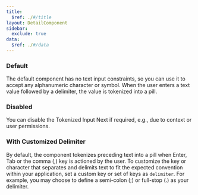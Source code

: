 ```yaml
---
title:
  $ref: ./#/title
layout: DetailComponent
sidebar:
  exclude: true
data:
  $ref: ./#/data
---
```


<LivePreviewControls>
<LivePreview componentName="tokenized-input-next" exampleName="Default" >

### Default

The default component has no text input constraints, so you can use it to accept any alphanumeric character or symbol. When the user enters a text value followed by a delimiter, the value is tokenized into a pill.

</LivePreview>
<LivePreview componentName="tokenized-input-next" exampleName="Disabled">

### Disabled

You can disable the Tokenized Input Next if required, e.g., due to context or user permissions.

</LivePreview>
<LivePreview componentName="tokenized-input-next" exampleName="With Customized Delimiter">

### With Customized Delimiter

By default, the component tokenizes preceding text into a pill when Enter, Tab or the comma (,) key is actioned by the user.
To customize the key or character that separates and delimits text to fit the expected convention within your application, set a custom key or set of keys as `delimiter`. For example, you may choose to define a semi-colon (;) or full-stop (.) as your delimiter.

</LivePreview>
</LivePreviewControls>
